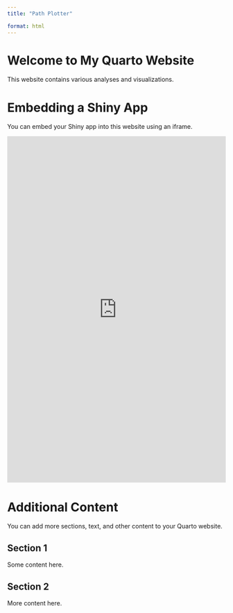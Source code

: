 ```yaml
---
title: "Path Plotter"

format: html
---
```


# Welcome to My Quarto Website

This website contains various analyses and visualizations.

# Embedding a Shiny App

You can embed your Shiny app into this website using an iframe.

<iframe src="https://zjjgithub.shinyapps.io/PathPlotter/" width="100%" height="800px" frameborder="0">

</iframe>

# Additional Content

You can add more sections, text, and other content to your Quarto website.

## Section 1

Some content here.

## Section 2

More content here.
